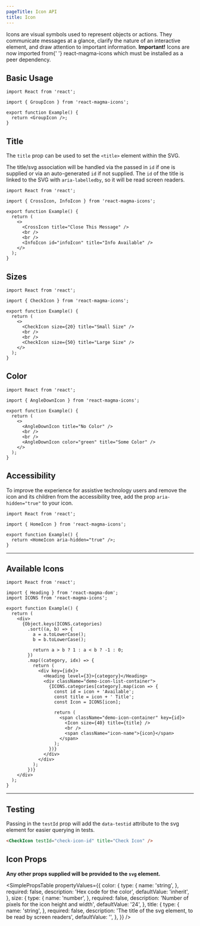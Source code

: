 ```yaml
---
pageTitle: Icon API
title: Icon
---
```


<PageContent componentName="icon" type="api">

<LeadParagraph>
  Icons are visual symbols used to represent objects or actions. They
  communicate messages at a glance, clarify the nature of an interactive
  element, and draw attention to important information.
</LeadParagraph>

<Alert variant="warning">
  <strong>Important!</strong> Icons are now imported from{' '}
  <inlineCode>react-magma-icons</inlineCode>
  which must be installed as a peer dependency.
</Alert>

## Basic Usage

```tsx
import React from 'react';

import { GroupIcon } from 'react-magma-icons';

export function Example() {
  return <GroupIcon />;
}
```

## Title

The `title` prop can be used to set the `<title>` element within the SVG.

The title/svg association will be handled via the passed in `id` if one is supplied or via an auto-generated `id` if not supplied. The `id` of the title is linked to the SVG with `aria-labelledby`,
so it will be read screen readers.

```tsx
import React from 'react';

import { CrossIcon, InfoIcon } from 'react-magma-icons';

export function Example() {
  return (
    <>
      <CrossIcon title="Close This Message" />
      <br />
      <br />
      <InfoIcon id="infoIcon" title="Info Available" />
    </>
  );
}
```

## Sizes

```tsx
import React from 'react';

import { CheckIcon } from 'react-magma-icons';

export function Example() {
  return (
    <>
      <CheckIcon size={20} title="Small Size" />
      <br />
      <br />
      <CheckIcon size={50} title="Large Size" />
    </>
  );
}
```

## Color

```tsx
import React from 'react';

import { AngleDownIcon } from 'react-magma-icons';

export function Example() {
  return (
    <>
      <AngleDownIcon title="No Color" />
      <br />
      <br />
      <AngleDownIcon color="green" title="Some Color" />
    </>
  );
}
```

## Accessibility

To improve the experience for assistive technology users and remove the icon and its children from the accessibility tree, add the prop `aria-hidden="true"` to your icon.

```tsx
import React from 'react';

import { HomeIcon } from 'react-magma-icons';

export function Example() {
  return <HomeIcon aria-hidden="true" />;
}
```

---

## Available Icons

```tsx noCode noCodeSandbox noCopy noBorder
import React from 'react';

import { Heading } from 'react-magma-dom';
import ICONS from 'react-magma-icons';

export function Example() {
  return (
    <div>
      {Object.keys(ICONS.categories)
        .sort((a, b) => {
          a = a.toLowerCase();
          b = b.toLowerCase();

          return a > b ? 1 : a < b ? -1 : 0;
        })
        .map((category, idx) => {
          return (
            <div key={idx}>
              <Heading level={3}>{category}</Heading>
              <div className="demo-icon-list-container">
                {ICONS.categories[category].map(icon => {
                  const id = icon + 'Available';
                  const title = icon + ' Title';
                  const Icon = ICONS[icon];

                  return (
                    <span className="demo-icon-container" key={id}>
                      <Icon size={40} title={title} />
                      <br />
                      <span className="icon-name">{icon}</span>
                    </span>
                  );
                })}
              </div>
            </div>
          );
        })}
    </div>
  );
}
```

---

## Testing

Passing in the `testId` prop will add the `data-testid` attribute to the svg element for easier querying in tests.

```html noCodeSandbox
<CheckIcon testId="check-icon-id" title="Check Icon" />
```

## Icon Props

**Any other props supplied will be provided to the `svg` element.**

<SimplePropsTable
  propertyValues={{
    color: {
      type: {
        name: 'string',
      },
      required: false,
      description: 'Hex code for the color',
      defaultValue: 'inherit',
    },
    size: {
      type: {
        name: 'number',
      },
      required: false,
      description: 'Number of pixels for the icon height and width',
      defaultValue: '24',
    },
    title: {
      type: {
        name: 'string',
      },
      required: false,
      description: 'The title of the svg element, to be read by screen readers',
      defaultValue: '',
    },
  }}
/>

</PageContent>
